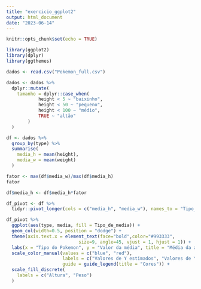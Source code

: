 ---
title: "exercicio_ggplot2"
output: html_document
date: "2023-06-14"
---

```{r setup, include=FALSE}
knitr::opts_chunk$set(echo = TRUE)

library(ggplot2)
library(dplyr)
library(ggthemes)

dados <- read.csv("Pokemon_full.csv")

dados <- dados %>% 
  dplyr::mutate(
    tamanho = dplyr::case_when(
            height < 5 ~ "baixinho",
            height < 50 ~ "pequeno",
            height < 100 ~ "médio",
            TRUE ~ "altão"
        )
  )

```


```{r}


df <- dados %>%
  group_by(type) %>% 
  summarise(
    media_h = mean(height),
    media_w = mean(weight)
  ) 

fator <- max(df$media_w)/max(df$media_h)
fator

df$media_h <- df$media_h*fator


```


```{r}
df_pivot <- df %>% 
  tidyr::pivot_longer(cols = c("media_h", "media_w"), names_to = "Tipo_de_media", values_to = "media")
```

```{r}
df_pivot %>%
  ggplot(aes(type, media, fill = Tipo_de_media)) +
  geom_col(width=0.5, position = "dodge") +
  theme(axis.text.x = element_text(face="bold",color="#993333", 
                           size=9, angle=45, vjust = 1, hjust = 1)) +
  labs(x = "Tipo do Pokemon", y = "Valor da média", title = "Média da altura e do peso de cada tipo de Pokemon") +
  scale_color_manual(values = c("blue", "red"), 
                     labels = c("Valores de Y estimados", "Valores de Y originais"),
                     guide = guide_legend(title = "Cores")) +
  scale_fill_discrete(
    labels = c("Altura", "Peso")
  )
```

